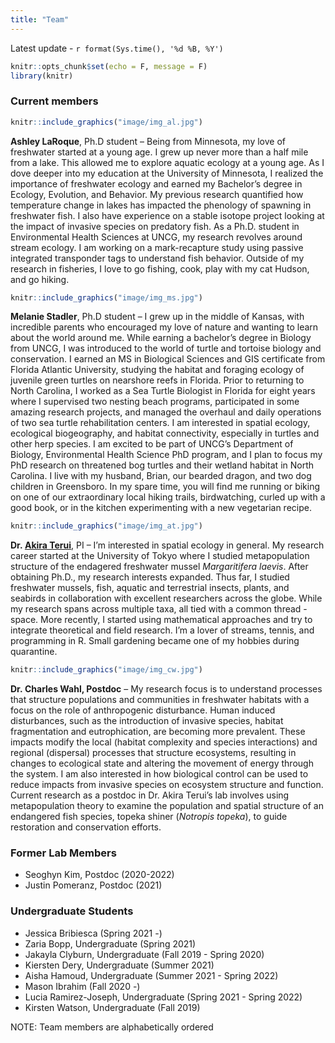 ```yaml
---
title: "Team"
---
```


Latest update - `r format(Sys.time(), '%d %B, %Y')`

```r
knitr::opts_chunk$set(echo = F, message = F)
library(knitr)
```

### Current members

::: float-image
```r
knitr::include_graphics("image/img_al.jpg")
```

**Ashley LaRoque**, Ph.D student -- Being from Minnesota, my love of freshwater started at a young age. I grew up never more than a half mile from a lake. This allowed me to explore aquatic ecology at a young age. As I dove deeper into my education at the University of Minnesota, I realized the importance of freshwater ecology and earned my Bachelor's degree in Ecology, Evolution, and Behavior. My previous research quantified how temperature change in lakes has impacted the phenology of spawning in freshwater fish. I also have experience on a stable isotope project looking at the impact of invasive species on predatory fish. As a Ph.D. student in Environmental Health Sciences at UNCG, my research revolves around stream ecology. I am working on a mark-recapture study using passive integrated transponder tags to understand fish behavior. Outside of my research in fisheries, I love to go fishing, cook, play with my cat Hudson, and go hiking.
:::

::: float-image
```r
knitr::include_graphics("image/img_ms.jpg")
```

**Melanie Stadler**, Ph.D student -- I grew up in the middle of Kansas, with incredible parents who encouraged my love of nature and wanting to learn about the world around me. While earning a bachelor's degree in Biology from UNCG, I was introduced to the world of turtle and tortoise biology and conservation. I earned an MS in Biological Sciences and GIS certificate from Florida Atlantic University, studying the habitat and foraging ecology of juvenile green turtles on nearshore reefs in Florida. Prior to returning to North Carolina, I worked as a Sea Turtle Biologist in Florida for eight years where I supervised two nesting beach programs, participated in some amazing research projects, and managed the overhaul and daily operations of two sea turtle rehabilitation centers. I am interested in spatial ecology, ecological biogeography, and habitat connectivity, especially in turtles and other herp species. I am excited to be part of UNCG's Department of Biology, Environmental Health Science PhD program, and I plan to focus my PhD research on threatened bog turtles and their wetland habitat in North Carolina. I live with my husband, Brian, our bearded dragon, and two dog children in Greensboro. In my spare time, you will find me running or biking on one of our extraordinary local hiking trails, birdwatching, curled up with a good book, or in the kitchen experimenting with a new vegetarian recipe.
:::

::: float-image
```r
knitr::include_graphics("image/img_at.jpg")
```

**Dr. [Akira Terui](https://scholar.google.com/citations?user=H9OuCKsAAAAJ&hl=ja&authuser=1)**, PI -- I'm interested in spatial ecology in general. My research career started at the University of Tokyo where I studied metapopulation structure of the endagered freshwater mussel *Margaritifera laevis*. After obtaining Ph.D., my research interests expanded. Thus far, I studied freshwater mussels, fish, aquatic and terrestrial insects, plants, and seabirds in collaboration with excellent researchers across the globe. While my research spans across multiple taxa, all tied with a common thread - space. More recently, I started using mathematical approaches and try to integrate theoretical and field research. I'm a lover of streams, tennis, and programming in R. Small gardening became one of my hobbies during quarantine.
:::

::: float-image
```r
knitr::include_graphics("image/img_cw.jpg")
```

**Dr. Charles Wahl, Postdoc** -- My research focus is to understand processes that structure populations and communities in freshwater habitats with a focus on the role of anthropogenic disturbance. Human induced disturbances, such as the introduction of invasive species, habitat fragmentation and eutrophication, are becoming more prevalent. These impacts modify the local (habitat complexity and species interactions) and regional (dispersal) processes that structure ecosystems, resulting in changes to ecological state and altering the movement of energy through the system. I am also interested in how biological control can be used to reduce impacts from invasive species on ecosystem structure and function. Current research as a postdoc in Dr. Akira Terui's lab involves using metapopulation theory to examine the population and spatial structure of an endangered fish species, topeka shiner (*Notropis topeka*), to guide restoration and conservation efforts.
:::

### Former Lab Members

-   Seoghyn Kim, Postdoc (2020-2022)
-   Justin Pomeranz, Postdoc (2021)

### Undergraduate Students

-   Jessica Bribiesca (Spring 2021 -)
-   Zaria Bopp, Undergraduate (Spring 2021)
-   Jakayla Clyburn, Undergraduate (Fall 2019 - Spring 2020)
-   Kiersten Dery, Undergraduate (Summer 2021)
-   Aisha Hamoud, Undergraduate (Summer 2021 - Spring 2022)
-   Mason Ibrahim (Fall 2020 -)
-   Lucia Ramirez-Joseph, Undergraduate (Spring 2021 - Spring 2022)
-   Kirsten Watson, Undergraduate (Fall 2019)

NOTE: Team members are alphabetically ordered
